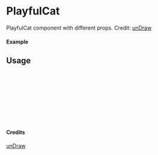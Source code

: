 
<Meta of={PlayfulCat} title="unDraw/PlayfulCat" />

# PlayfulCat

PlayfulCat component with different props.
Credit: [unDraw](https://undraw.co/illustrations)

#### Example

<Canvas of={PlayfulCat.Primary} />

## Usage

```ts
import { PlayfulCat } from "yadl-ui";

const Example = () => {
  return (
      <PlayfulCat />
  );
};

export default Example;
```

#### Credits
[unDraw](https://undraw.co/illustrations)
